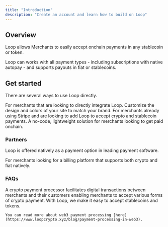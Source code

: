 ```yaml
---
title: "Introduction"
description: "Create an account and learn how to build on Loop"
---
```


## Overview

Loop allows Merchants to easily accept onchain payments in any stablecoin or token.

Loop can works with all payment types - including subscriptions with native autopay - and supports payouts in fiat or stablecoins.

## Get started

There are several ways to use Loop directly.

<Columns cols={2}>
  <Card title="Payments" icon="cart-shopping-fast" iconType="regular" color="#2f20d4" href="/payments/quickstart" cta="Let's go">
    For merchants that are looking to directly integrate Loop.
  </Card>
  <Card title="Platforms & payments providers" icon="diagram-nested" color="#2f20d4" href="/essentials/settings" cta="Let's go">
    Customize the design and colors of your site to match your brand.
  </Card>
  <Card title="Stripe integration" icon="map" color="#2f20d4" href="/essentials/navigation" cta="Let's go">
    For merchants already using Stripe and are looking to add Loop to accept crypto and stablecoin payments.
  </Card>
  <Card title="Simple Invoicing" icon="terminal" color="#2f20d4" href="/api-reference/introduction" cta="Let's go">
    A no-code, lightweight solution for merchants looking to get paid onchain.
  </Card>
</Columns>

### Partners

Loop is offered natively as a payment option in leading payment software.

<Card title="OpenPay (now Airwallex)" icon="sparkles" color="#2f20d4" href="/openpay" cta="Learn more">
  For merchants looking for a billing platform that supports both crypto and fiat natively.
</Card>

### FAQs

<AccordionGroup>
  <Accordion title="What is a payment processor?" icon="sparkles">
    A crypto payment processor facilitates digital transactions between merchants and their customers enabling merchants to accept various forms of crypto payment. With Loop, we make it easy to accept stablecoins and tokens.

    You can read more about web3 payment processing [here](https://www.loopcrypto.xyz/blog/payment-processing-in-web3). 
  </Accordion>
  <Accordion title="What is a payment gateway?" icon="sparkles">
    
  </Accordion>
  <Accordion title="What chains and tokens do you support?">
    
  </Accordion>
  <Accordion title="New Accordion">
    
  </Accordion>
</AccordionGroup>
